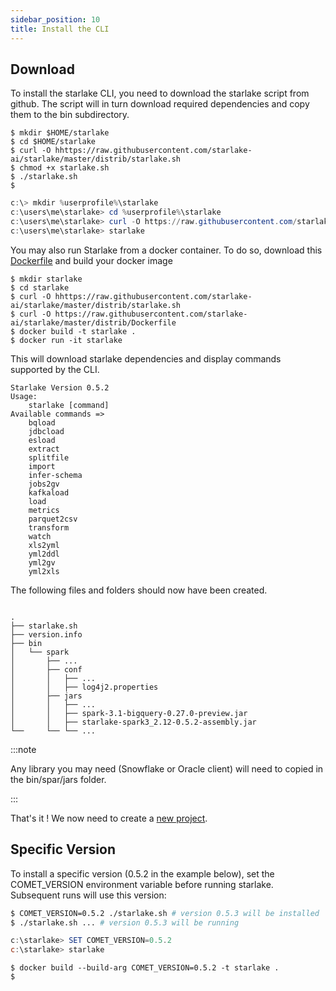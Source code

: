 ```yaml
---
sidebar_position: 10
title: Install the CLI
---
```



## Download

To install the starlake CLI, you need to download the starlake script from github. 
The script will in turn download required dependencies and copy them to the bin subdirectory.

<Tabs groupId="platforms">
<TabItem value="linux_macos" label="Linux/MacOS">

```shell
$ mkdir $HOME/starlake
$ cd $HOME/starlake
$ curl -O hhttps://raw.githubusercontent.com/starlake-ai/starlake/master/distrib/starlake.sh
$ chmod +x starlake.sh
$ ./starlake.sh
$

```

</TabItem>

<TabItem value="windows" label="Windows">

```powershell
c:\> mkdir %userprofile%\starlake
c:\users\me\starlake> cd %userprofile%\starlake
c:\users\me\starlake> curl -O https://raw.githubusercontent.com/starlake-ai/starlake/master/distrib/starlake.cmd
c:\users\me\starlake> starlake
```

</TabItem>

<TabItem value="docker" label="Docker">

You may also run Starlake from a docker container. To do so, download this [Dockerfile](https://github.com/starlake-ai/starlake/blob/master/distrib/Dockerfile)
and build your docker image
	
```shell
$ mkdir starlake
$ cd starlake
$ curl -O hhttps://raw.githubusercontent.com/starlake-ai/starlake/master/distrib/starlake.sh
$ curl -O https://raw.githubusercontent.com/starlake-ai/starlake/master/distrib/Dockerfile
$ docker build -t starlake .
$ docker run -it starlake

```
</TabItem>
</Tabs>

This will download starlake dependencies and display commands supported by the CLI.


```
Starlake Version 0.5.2
Usage:
	starlake [command]
Available commands =>
	bqload
	jdbcload
	esload
	extract
	splitfile
	import
	infer-schema
    jobs2gv
	kafkaload
	load
	metrics
	parquet2csv
	transform
	watch
	xls2yml
	yml2ddl
	yml2gv
	yml2xls
```

The following files and folders should now have been created. 

```text {6,13,14}

.
├── starlake.sh
├── version.info
├── bin
│   └── spark
│       ├── ...
│       ├── conf
│       │   ├── ...
│       │   ├── log4j2.properties
│       ├── jars
│       │   ├── ...
│       │   ├── spark-3.1-bigquery-0.27.0-preview.jar
│       │   ├── starlake-spark3_2.12-0.5.2-assembly.jar
└──     └── └── ...

```

:::note

Any library you may need (Snowflake or Oracle client)  will need to copied in the bin/spar/jars folder.

:::

That's it ! We now need to create a [new project](bootstrap).


## Specific Version

To install a specific version (0.5.2 in the example below), set the COMET_VERSION environment variable before running starlake.
Subsequent runs will use this version:

<Tabs groupId="platforms">
<TabItem value="linux_macos" label="Linux/MacOS">

```sh
$ COMET_VERSION=0.5.2 ./starlake.sh # version 0.5.3 will be installed
$ ./starlake.sh ... # version 0.5.3 will be running
```

</TabItem>
<TabItem value="windows" label="Windows">

```powershell
c:\starlake> SET COMET_VERSION=0.5.2
c:\starlake> starlake

```

</TabItem>
<TabItem value="docker" label="Docker">

```shell
$ docker build --build-arg COMET_VERSION=0.5.2 -t starlake .
$
```

</TabItem>


</Tabs>
